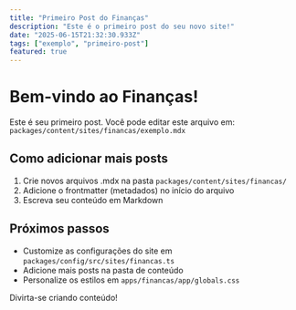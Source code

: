 ```yaml
---
title: "Primeiro Post do Finanças"
description: "Este é o primeiro post do seu novo site!"
date: "2025-06-15T21:32:30.933Z"
tags: ["exemplo", "primeiro-post"]
featured: true
---
```


# Bem-vindo ao Finanças!

Este é seu primeiro post. Você pode editar este arquivo em:
`packages/content/sites/financas/exemplo.mdx`

## Como adicionar mais posts

1. Crie novos arquivos .mdx na pasta `packages/content/sites/financas/`
2. Adicione o frontmatter (metadados) no início do arquivo
3. Escreva seu conteúdo em Markdown

## Próximos passos

- Customize as configurações do site em `packages/config/src/sites/financas.ts`
- Adicione mais posts na pasta de conteúdo
- Personalize os estilos em `apps/financas/app/globals.css`

Divirta-se criando conteúdo!